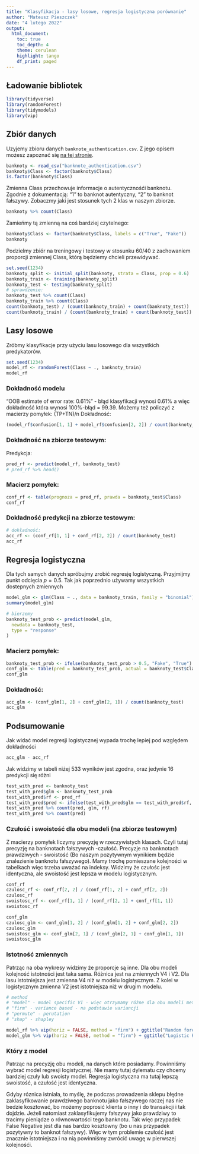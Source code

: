 ```yaml
---
title: "Klasyfikacja - lasy losowe, regresja logistyczna porównanie"
author: "Mateusz Pieszczek"
date: "4 lutego 2022"
output:
  html_document:
    toc: true
    toc_depth: 4
    theme: cerulean
    highlight: tango
    df_print: paged
---
```




## Ładowanie bibliotek
```r
library(tidyverse)
library(randomForest)
library(tidymodels)
library(vip)
```

## Zbiór danych
Uzyjemy zbioru danych `banknote_authentication.csv`. Z jego opisem możesz zapoznać się [na tej stronie](https://www.openml.org/d/1462).

```r
banknoty <- read_csv("banknote_authentication.csv")
banknoty$Class <- factor(banknoty$Class)
is.factor(banknoty$Class)
```

Zmienna Class przechowuje informacje o autentycznośći banknotu. Zgodnie z dokumentacją: "1" to banknot autentyczny, "2" to banknot fałszywy.
Zobaczmy jaki jest stosunek tych 2 klas w naszym zbiorze.
```r
banknoty %>% count(Class)
```

Zamieńmy tą zmienną na coś bardziej czytelnego:
```r
banknoty$Class <- factor(banknoty$Class, labels = c("True", "Fake"))
banknoty
```

Podzielmy zbiór na treningowy i testowy w stosunku 60/40 z zachowaniem proporcji zmiennej Class, którą będziemy chcieli przewidywać.

```r
set.seed(1234)
banknoty_split <- initial_split(banknoty, strata = Class, prop = 0.6)
banknoty_train <- training(banknoty_split)
banknoty_test <- testing(banknoty_split)
# sprawdzenie:
banknoty_test %>% count(Class)
banknoty_train %>% count(Class)
count(banknoty_test) / (count(banknoty_train) + count(banknoty_test))
count(banknoty_train) / (count(banknoty_train) + count(banknoty_test))
```

## Lasy losowe

Zróbmy klasyfikacje przy użyciu lasu losowego dla wszystkich predykatorów.

```r
set.seed(1234)
model_rf <- randomForest(Class ~ ., banknoty_train)
model_rf
```

### Dokładność modelu

"OOB estimate of  error rate: 0.61%" - błąd klasyfikacji wynosi 0.61% a więc dokładność która wynosi 100%-błąd = 99.39.
Możemy też policzyć z macierzy pomyłek: (TP+TN)/n
Dokładność:
```r
(model_rf$confusion[1, 1] + model_rf$confusion[2, 2]) / count(banknoty_train)
```

### Dokładność na zbiorze testowym:
Predykcja:

```r
pred_rf <- predict(model_rf, banknoty_test)
# pred_rf %>% head()
```


### Macierz pomyłek:

```r
conf_rf <- table(prognoza = pred_rf, prawda = banknoty_test$Class)
conf_rf
```


### Dokładność predykcji na zbiorze testowym:

```r
# dokładność:
acc_rf <- (conf_rf[1, 1] + conf_rf[2, 2]) / count(banknoty_test)
acc_rf
```


## Regresja logistyczna

Dla tych samych danych spróbujmy zrobić regresję logistyczną. Przyjmijmy punkt odcięcia $p = 0.5$.
Tak jak poprzednio używamy wszystkich dostepnych zmiennych
```r
model_glm <- glm(Class ~ ., data = banknoty_train, family = "binomial")
summary(model_glm)
```

```r
# bierzemy
banknoty_test_prob <- predict(model_glm,
  newdata = banknoty_test,
  type = "response"
)
```
### Macierz pomyłek:
```r
banknoty_test_prob <- ifelse(banknoty_test_prob > 0.5, "Fake", "True")
conf_glm <- table(pred = banknoty_test_prob, actual = banknoty_test$Class)
conf_glm
```
### Dokładność:
```r
acc_glm <- (conf_glm[1, 2] + conf_glm[2, 1]) / count(banknoty_test)
acc_glm
```

## Podsumowanie
Jak widać model regresji logistycznej wypada trochę lepiej pod względem dokładności
```r
acc_glm - acc_rf
```

Jak widzimy w tabeli niżej 533 wyników jest zgodna, oraz jedynie 16 predykcji się różni
```r
test_with_pred <- banknoty_test
test_with_pred$glm <- banknoty_test_prob
test_with_pred$rf <- pred_rf
test_with_pred$pred <- ifelse(test_with_pred$glm == test_with_pred$rf, "Same", "Different")
test_with_pred %>% count(pred, glm, rf)
test_with_pred %>% count(pred)
```


### Czułość i swoistość dla obu modeli (na zbiorze testowym)

Z macierzy pomyłek liczymy precyzję w rzeczywistych klasach. Czyli tutaj precyzję na banknotach fałszywych -czułość. Precyzje na banknotach prawdziwych - swoistość (Bo naszym pozytywnym wynikiem będzie znalezienie banknotu fałszywego). Mamy trochę pomieszane kolejności w tabelkach więc trzeba uważać na indeksy. Widzimy że czułośc jest identyczna, ale swoistość jest lepsza w modelu logistycznym.
```r
conf_rf
czulosc_rf <- conf_rf[2, 2] / (conf_rf[1, 2] + conf_rf[2, 2])
czulosc_rf
swoistosc_rf <- conf_rf[1, 1] / (conf_rf[2, 1] + conf_rf[1, 1])
swoistosc_rf

conf_glm
czulosc_glm <- conf_glm[1, 2] / (conf_glm[1, 2] + conf_glm[2, 2])
czulosc_glm
swoistosc_glm <- conf_glm[2, 1] / (conf_glm[2, 1] + conf_glm[1, 1])
swoistosc_glm
```

### Istotność zmiennych
Patrząc na oba wykresy widzimy że proporcje są inne. Dla obu modeli kolejność istotności jest taka sama. Różnica jest na zmiennych V4 i V2. Dla lasu istotniejsza jest zmienna V4 niż w modelu logistycznym. Z kolei w logistycznym zmienna V2 jest istotniejsza niż w drugim modelu.
```r
# method
# "model" - model specific VI - więc otrzymamy różne dla obu modeli metody
# "firm" - variance based - na podstawie variancji
# "permute" - perutation
# "shap" - shapley

model_rf %>% vip(horiz = FALSE, method = "firm") + ggtitle("Random forest")
model_glm %>% vip(horiz = FALSE, method = "firm") + ggtitle("Logistic Regresion")
```

### Który z model 
Patrząc na precyzję obu modeli, na danych które posiadamy. Powinniśmy wybrać model regresji logistycznej. Nie mamy tutaj dylematu czy chcemy bardziej czuły lub swoisty model. Regresja logistyczna ma tutaj lepszą swoistość, a czułość jest identyczna.

Gdyby róznica istniała, to myślę, że podczas prowadzenia sklepu błędne zaklasyfikowanie prawdziwego banknotu jako fałszywego raczej nas nie bedzie kosztować, bo możemy poprosić klienta o inny i do transakcji i tak dojdzie. Jeżeli natomiast zaklasyfikujemy fałszywy jako prawdziwy to tracimy pieniądze o równowartości tego banknotu. Tak więc przypadek False Negative jest dla nas bardzo kosztowny (bo u nas przypadek pozytywny to banknot fałszywy).
Więc w tym problemie czułość jest znacznie istotniejsza i na nią powinniśmy zwrócić uwagę w pierwszej kolejnośći.

